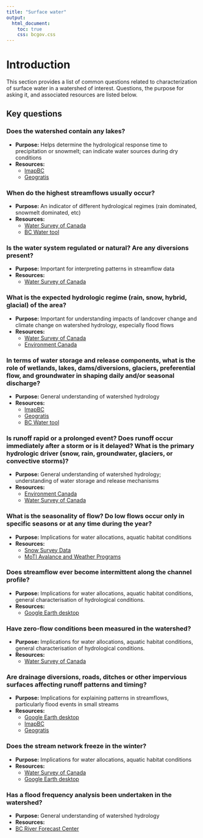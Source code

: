 ```yaml
---
title: "Surface water"
output:
  html_document:
    toc: true
    css: bcgov.css
---
```

# Introduction

This section provides a list of common questions related to characterization of surface water in a watershed of interest. Questions, the purpose for asking it, and associated resources are listed below. 

## Key questions

### Does the watershed contain any lakes? 
  + **Purpose:** Helps determine the hydrological response time to precipitation or snowmelt; can indicate water sources during dry conditions
  + **Resources:** 
    + [ImapBC](https://www2.gov.bc.ca/gov/content/data/geographic-data-services/web-based-mapping/imapbc)
    + [Geogratis](https://geogratis.gc.ca/)


### When do the highest streamflows usually occur? 
  + **Purpose:** An indicator of different hydrological regimes (rain dominated, snowmelt dominated, etc)
  + **Resources:** 
    + [Water Survey of Canada](https://www.canada.ca/en/environment-climate-change/services/water-overview/quantity/monitoring/survey.html)
    + [BC Water tool](https://www.bcwatertool.ca/)

  
### Is the water system regulated or natural? Are any diversions present?
  + **Purpose:** Important for interpreting patterns in streamflow data
  + **Resources:** 
    + [Water Survey of Canada](https://www.canada.ca/en/environment-climate-change/services/water-overview/quantity/monitoring/survey.html)
 
  
### What is the expected hydrologic regime (rain, snow, hybrid, glacial) of the area?
  + **Purpose:** Important for understanding impacts of landcover change and climate change on watershed hydrology, especially flood flows
  + **Resources:** 
    + [Water Survey of Canada](https://www.canada.ca/en/environment-climate-change/services/water-overview/quantity/monitoring/survey.html)
    + [Environment Canada](https://climate.weather.gc.ca/)
 
  
### In terms of water storage and release components, what is the role of wetlands, lakes, dams/diversions, glaciers, preferential flow, and groundwater in shaping daily and/or seasonal discharge? 
  + **Purpose:** General understanding of watershed hydrology
  + **Resources:** 
    + [ImapBC](https://www2.gov.bc.ca/gov/content/data/geographic-data-services/web-based-mapping/imapbc)
    + [Geogratis](https://geogratis.gc.ca/)
    + [BC Water tool](https://www.bcwatertool.ca/)
  
### Is runoff rapid or a prolonged event? Does runoff occur immediately after a storm or is it delayed? What is the primary hydrologic driver (snow, rain, groundwater, glaciers, or convective storms)?
  + **Purpose:** General understanding of watershed hydrology; understanding of water storage and release mechanisms
  + **Resources:** 
      + [Environment Canada](https://climate.weather.gc.ca/)
      + [Water Survey of Canada](https://www.canada.ca/en/environment-climate-change/services/water-overview/quantity/monitoring/survey.html)
  
### What is the seasonality of flow? Do low flows occur only in specific seasons or at any time during the year?
  + **Purpose:** Implications for water allocations, aquatic habitat conditions
  + **Resources:** 
      + [Snow Survey Data](https://www2.gov.bc.ca/gov/content/environment/air-land-water/water/water-science-data/water-data-tools/snow-survey-data)
      + [MoTI Avalance and Weather Programs](https://www2.gov.bc.ca/gov/content/transportation/transportation-environment/weather-network-program)
      
### Does streamflow ever become intermittent along the channel profile?
  + **Purpose:** Implications for water allocations, aquatic habitat conditions, general characterisation of hydrological conditions. 
  + **Resources:** 
    + [Google Earth desktop](https://www.google.com/earth/versions/)

### Have zero-flow conditions been measured in the watershed?
  + **Purpose:** Implications for water allocations, aquatic habitat conditions, general characterisation of hydrological conditions. 
  + **Resources:** 
    + [Water Survey of Canada](https://www.canada.ca/en/environment-climate-change/services/water-overview/quantity/monitoring/survey.html)

### Are drainage diversions, roads, ditches or other impervious surfaces affecting runoff patterns and timing?
  + **Purpose:** Implications for explaining patterns in streamflows, particularly flood events in small streams
  + **Resources:** 
    + [Google Earth desktop](https://www.google.com/earth/versions/)
    + [ImapBC](https://www2.gov.bc.ca/gov/content/data/geographic-data-services/web-based-mapping/imapbc)
    + [Geogratis](https://geogratis.gc.ca/)

### Does the stream network freeze in the winter?
  + **Purpose:** Implications for water allocations, aquatic habitat conditions
  + **Resources:**      
    + [Water Survey of Canada](https://www.canada.ca/en/environment-climate-change/services/water-overview/quantity/monitoring/survey.html)
    + [Google Earth desktop](https://www.google.com/earth/versions/) 
    
### Has a flood frequency analysis been undertaken in the watershed? 
  + **Purpose:** General understanding of watershed hydrology
  + **Resources:**  
  + [BC River Forecast Center](https://www2.gov.bc.ca/gov/content/environment/air-land-water/water/drought-flooding-dikes-dams/river-forecast-centre)
  
      
      
      
           
      
      
      
      
      
      